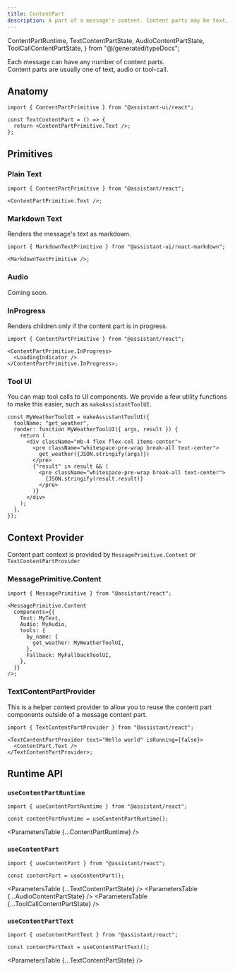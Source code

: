```yaml
---
title: ContentPart
description: A part of a message's content. Content parts may be text, image, tool call or UI elements.
---
```


  ContentPartRuntime,
  TextContentPartState,
  AudioContentPartState,
  ToolCallContentPartState,
} from "@/generated/typeDocs";

Each message can have any number of content parts.  
Content parts are usually one of text, audio or tool-call.

## Anatomy

```tsx
import { ContentPartPrimitive } from "@assistant-ui/react";

const TextContentPart = () => {
  return <ContentPartPrimitive.Text />;
};
```

## Primitives

### Plain Text

```tsx
import { ContentPartPrimitive } from "@assistant/react";

<ContentPartPrimitive.Text />;
```

### Markdown Text

Renders the message's text as markdown.

```tsx
import { MarkdownTextPrimitive } from "@assistant-ui/react-markdown";

<MarkdownTextPrimitive />;
```

### Audio

Coming soon.

### InProgress

Renders children only if the content part is in progress.

```tsx
import { ContentPartPrimitive } from "@assistant/react";

<ContentPartPrimitive.InProgress>
  <LoadingIndicator />
</ContentPartPrimitive.InProgress>;
```

### Tool UI

You can map tool calls to UI components. We provide a few utility functions to make this easier, such as `makeAssistantToolUI`.

```tsx
const MyWeatherToolUI = makeAssistantToolUI({
  toolName: "get_weather",
  render: function MyWeatherToolUI({ args, result }) {
    return (
      <div className="mb-4 flex flex-col items-center">
        <pre className="whitespace-pre-wrap break-all text-center">
          get_weather({JSON.stringify(args)})
        </pre>
        {"result" in result && (
          <pre className="whitespace-pre-wrap break-all text-center">
            {JSON.stringify(result.result)}
          </pre>
        )}
      </div>
    );
  },
});
```

## Context Provider

Content part context is provided by `MessagePrimitive.Content` or `TextContentPartProvider`

### MessagePrimitive.Content

```tsx
import { MessagePrimitive } from "@assistant/react";

<MessagePrimitive.Content
  components={{
    Text: MyText,
    Audio: MyAudio,
    tools: {
      by_name: {
        get_weather: MyWeatherToolUI,
      },
      Fallback: MyFallbackToolUI,
    },
  }}
/>;
```

### TextContentPartProvider

This is a helper context provider to allow you to reuse the content part components outside of a message content part.

```tsx
import { TextContentPartProvider } from "@assistant/react";

<TextContentPartProvider text="Hello world" isRunning={false}>
  <ContentPart.Text />
</TextContentPartProvider>;
```

## Runtime API

### `useContentPartRuntime`

```tsx
import { useContentPartRuntime } from "@assistant/react";

const contentPartRuntime = useContentPartRuntime();
```

<ParametersTable {...ContentPartRuntime} />

### `useContentPart`

```tsx
import { useContentPart } from "@assistant/react";

const contentPart = useContentPart();
```

<ParametersTable {...TextContentPartState} />
<ParametersTable {...AudioContentPartState} />
<ParametersTable {...ToolCallContentPartState} />

### `useContentPartText`

```tsx
import { useContentPartText } from "@assistant/react";

const contentPartText = useContentPartText();
```

<ParametersTable {...TextContentPartState} />
